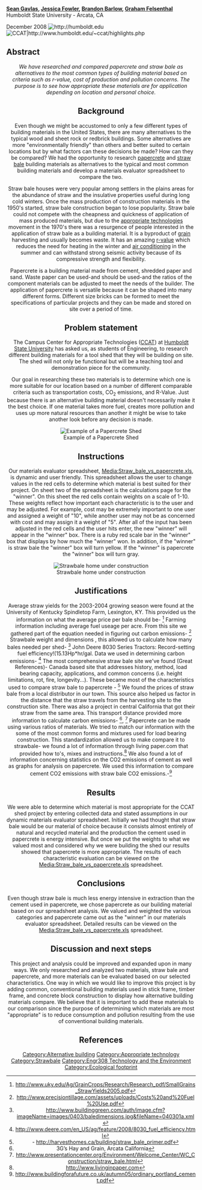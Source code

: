 {{TOCright}}'''[[User:Smg59|Sean Gavlas]], [[User:PazLebov|Jessica Fowler]], [[User:Bsb25|Brandon Barlow]], [[User:Gcf5|Graham Felsenthal]]'''
Humboldt State University - Arcata, CA 

December 2008
[[Image:seal.jpg|thumb|left|http://humboldt.edu]]
[[Image:ccatlogo.gif|thumb|CCAT|http://www.humboldt.edu/~ccat/highlights.php]]

== Abstract ==
<center>''We have researched and compared papercrete and straw bale as alternatives to the most common types of building material based on criteria such as r-value, cost of production and pollution concerns.  The purpose is to see how appropriate these materials are for application depending on location and personal choice.''

== Background ==
Even though we might be accustomed to only a few different types of building materials in the United States, there are many alternatives to the typical wood and sheet rock or redbrick buildings. Some alternatives are more "environmentally friendly" than others and better suited to certain locations but by what factors can these decisions be made?  How can they be compared?  We had the opportunity to research [[papercrete]] and [[straw bale]] building materials as alternatives to the typical and most common building materials and develop a materials evaluator spreadsheet to compare the two.

Straw bale houses were very popular among settlers in the plains areas for the abundance of straw and the insulative properties useful during long cold winters.  Once the mass production of construction materials  in the 1950's started, straw bale construction began to lose popularity.  Straw bale could not compete with the cheapness and quickness of application of mass produced materials, but due to the [[appropriate technologies]] movement in the 1970's there was a resurgence of people interested in the application of straw bale as a building material.  It is a byproduct of [[grain]] harvesting and usually becomes waste.  It has an amazing [[r-value]] which reduces the need for heating in the winter and [[air conditioning]] in the summer and can withstand strong seismic activity because of its compressive strength and flexibility.

Papercrete is a building material made from cement, shredded paper and sand.  Waste paper can be used-and should be used-and the ratios of the component materials can be adjusted to meet the needs of the builder. The application of papercrete is versatile because it can be shaped into many different forms.  Different size bricks can be formed to meet the specifications of particular projects and they can be made and stored on site over a period of time.

== Problem statement ==
The Campus Center for Appropriate Technologies ([[CCAT]]) at [[Humboldt State University]] has asked us, as students of Engineering, to research different building materials for a tool shed that they will be building on site.  The shed will not only be functional but will be a teaching tool and demonstration piece for the community.   

Our goal in researching these two materials is to determine which one is more suitable for our location based on a number of different comparable criteria such as transportation costs, CO<sub>2</sub> emissions, and R-Value.  Just because there is an alternative building material doesn't necessarily make it the best choice. If one material takes more fuel, creates more pollution and uses up more natural resources than another it might be wise to take another look before any decision is made.

[[Image:papercreteshed.jpg|thumb|right|Example of a Papercrete Shed]]

== Instructions ==
Our materials evaluator spreadsheet, [[Media:Straw_bale_vs_papercrete.xls]], is dynamic and user friendly.  This spreadsheet allows the user to change values in the red cells to determine which material is best suited for their project.  On sheet two of the spreadsheet is the calculations page for the "winner".  On this sheet the red cells contain weights on a scale of 1-10.  These weights reflect how important each characteristic is to the user and may be adjusted.  For example, cost may be extremely important to one user and assigned a weight of "10", while another user may not be as concerned with cost and may assign it a weight of "5". 
After all of the input has been adjusted in the red cells and the user hits enter, the new "winner" will appear in the "winner" box.  There is a ruby red scale bar in the "winner" box that displays by how much the "winner" won.  In addition, if the "winner" is straw bale the "winner" box will turn yellow. If the "winner" is papercrete the "winner" box will turn gray.   

[[Image:strawbaleexterior.jpg|thumb|right|Strawbale home under construction]]

== Justifications ==
Average straw yields for the 2003-2004 growing season were found at the University of Kentucky Spindletop Farm, Lexington, KY. This provided us the information on what the average price per bale should be- <ref>http://www.uky.edu/Ag/GrainCrops/Research/Research_pdf/SmallGrains_StrawYields2005.pdf</ref>
Farming information including average fuel useage per acre. From this site we gathered part of the equation needed in figuring out carbon emissions-  <ref>http://www.precisiontillage.com/assets/uploads/Costs%20and%20Fuel%20Use.pdf</ref>
Strawbale weight and dimensions , this allowed us to calculate how many bales needed per shed- <ref>http://www.buildinggreen.com/auth/image.cfm?imageName=images/0403/baledimensions.jpg&fileName=040301a.xml</ref>
John Deere 8030 Series Tractors: Record-setting fuel efficiency!(15.13Hp*hr/gal. Data we used in determining carbon emissions- <ref>http://www.deere.com/en_US/ag/feature/2008/8030_fuel_efficiency.html</ref>
The most comprehensive straw bale site we've found (Great References)- Canada based site that addresses history, method, load bearing capacity, applications, and common concerns (i.e. height limitations, rot, fire, longevity...). These became most of the characteristics used to compare straw bale to papercrete - <ref>- http://harvesthomes.ca/building/straw_bale_primer.pdf</ref>
We found the prices of straw bale from a local distributor in our town.  This source also helped us factor in the distance that the straw travels from the harvesting site to the construction site.  There was also a project in central California that got their straw from the same area. This  transport distance provided more information to calculate carbon emissions- <ref>3G’s Hay and Grain, Arcata California</ref>, <ref>http://www.presentationcenter.org/Environment/Welcome_Center/WC_Construction/straw_bale.html</ref>
Papercrete can be made using various ratios of materials. We tried to match our information with the some of the most common forms and mixtures used for load bearing construction. This standardization allowed us to make compare it to strawbale-
we found a lot of information through living paper.com that provided how to's, mixes and instructions.<ref>http://www.livinginpaper.com</ref>
We also found a lot of information concerning statistics on the CO2 emissions of cement as well as graphs for analysis on papercrete. We used this information to compare cement CO2 emissions with straw bale CO2 emissions.-<ref>http://www.buildingforafuture.co.uk/autumn05/ordinary_portland_cement.pdf</ref>

== Results ==
We were able to determine which material is most appropriate for the CCAT shed project by entering collected data and stated assumptions in our dynamic materials evaluator spreadsheet. Initially we had thought that straw bale would be our material of choice because it consists almost entirely of natural and recycled material and the production the cement used in papercrete is energy intensive. But once we put the weights to what we valued most and considered why we were building the shed our results showed that papercrete is more appropriate. The results of each characteristic evaluation can be viewed on the [[Media:Straw_bale_vs_papercrete.xls]] spreadsheet.

== Conclusions ==
Even though straw bale is much less energy intensive in extraction than the cement used in papercrete, we  chose papercrete as our building material based on our spreadsheet analysis. We valued and weighted the various categories and papercrete came out as the "winner" in our materials evaluator spreadsheet. Detailed results can be viewed on the [[Media:Straw_bale_vs_papercrete.xls]] spreadsheet.

== Discussion and next steps ==
This project and analysis could be improved and expanded upon in many ways. We only researched and analyzed two materials, straw bale and papercrete, and more materials can be evaluated based on our selected characteristics. One way in which we would like to improve this project is by adding common, conventional building materials used in stick frame, timber frame, and concrete block construction to display how alternative building materials compare. We believe that it is important to add these materials to our comparison since the purpose of determining which materials are most "appropriate" is to reduce consumption and pollution resulting from the use of conventional building materials.

== References ==
<references/>

[[Category:Alternative building]]
[[Category:Appropriate technology]]
[[Category:Strawbale]]
[[Category:Engr308 Technology and the Environment]]
[[Category:Ecological footprint]]